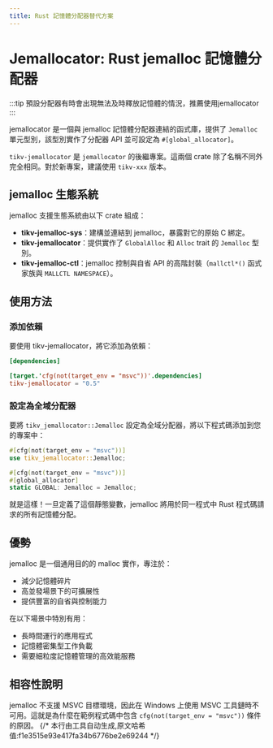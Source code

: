 ```yaml
---
title: Rust 記憶體分配器替代方案
---
```


# Jemallocator: Rust jemalloc 記憶體分配器


<LinkCard
  href="https://docs.rs/tikv-jemallocator/latest/tikv_jemallocator/"
  title="tikv-jemallocator"
  description="tikv-jemallocator"
/>

:::tip
預設分配器有時會出現無法及時釋放記憶體的情況，推薦使用jemallocator
:::


jemallocator 是一個與 jemalloc 記憶體分配器連結的函式庫，提供了 `Jemalloc` 單元型別，該型別實作了分配器 API 並可設定為 `#[global_allocator]`。

`tikv-jemallocator` 是 `jemallocator` 的後繼專案。這兩個 crate 除了名稱不同外完全相同。對於新專案，建議使用 `tikv-xxx` 版本。

## jemalloc 生態系統

jemalloc 支援生態系統由以下 crate 組成：

- **tikv-jemalloc-sys**：建構並連結到 jemalloc，暴露對它的原始 C 綁定。
- **tikv-jemallocator**：提供實作了 `GlobalAlloc` 和 `Alloc` trait 的 `Jemalloc` 型別。
- **tikv-jemalloc-ctl**：jemalloc 控制與自省 API 的高階封裝（`mallctl*()` 函式家族與 `MALLCTL NAMESPACE`）。

## 使用方法

### 添加依賴

要使用 tikv-jemallocator，將它添加為依賴：

```toml
[dependencies]

[target.'cfg(not(target_env = "msvc"))'.dependencies]
tikv-jemallocator = "0.5"
```

### 設定為全域分配器

要將 `tikv_jemallocator::Jemalloc` 設定為全域分配器，將以下程式碼添加到您的專案中：

```rust
#[cfg(not(target_env = "msvc"))]
use tikv_jemallocator::Jemalloc;

#[cfg(not(target_env = "msvc"))]
#[global_allocator]
static GLOBAL: Jemalloc = Jemalloc;
```

就是這樣！一旦定義了這個靜態變數，jemalloc 將用於同一程式中 Rust 程式碼請求的所有記憶體分配。

## 優勢

jemalloc 是一個通用目的的 malloc 實作，專注於：

- 減少記憶體碎片
- 高並發場景下的可擴展性
- 提供豐富的自省與控制能力

在以下場景中特別有用：
- 長時間運行的應用程式
- 記憶體密集型工作負載
- 需要細粒度記憶體管理的高效能服務

## 相容性說明

jemalloc 不支援 MSVC 目標環境，因此在 Windows 上使用 MSVC 工具鏈時不可用。這就是為什麼在範例程式碼中包含 `cfg(not(target_env = "msvc"))` 條件的原因。
{/* 本行由工具自动生成,原文哈希值:f1e3515e93e417fa34b6776be2e69244 */}